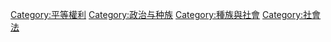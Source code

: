 [[Category:平等權利|Category:平等權利]]
[[Category:政治与种族|Category:政治与种族]]
[[Category:種族與社會|Category:種族與社會]]
[[Category:社會法|Category:社會法]]